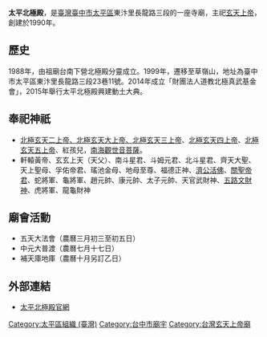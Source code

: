 {{多個問題|
{{Orphan|time=2016-07-18T03:15:34+00:00}}
{{unreferenced|time=2016-08-04T03:07:32+00:00}}
}}
{{東亞廟宇
|cere_date=三月初三至初五（玄天上帝聖誕）
|cultural_collection=
|god=玄天上帝
|image_width=280px
|img=File:太平北極殿-玄天二上帝.jpg
|location=臺中市太平區東汴里長龍路三段23巷11號。
}}

'''太平北極殿'''，是[[臺灣|臺灣]][[臺中市|臺中市]][[太平區_(臺中市)|太平區]]東汴里長龍路三段的一座寺廟，主祀[[玄天上帝|玄天上帝]]，創建於1990年。

== 歷史 ==
1988年，由祖廟台南下營北極殿分靈成立。1999年，遷移至草嶺山，地址為臺中市太平區東汴里長龍路三段23巷11號。2014年成立「財團法人道教北極真武基金會」，2015年舉行太平北極殿興建動土大典。

== 奉祀神祇 ==
*[[北極玄天上帝|北極玄天二上帝、北極玄天大上帝、北極玄天三上帝]]、[[北極玄天上帝|北極玄天四上帝]]、[[北極玄天上帝|北極玄天五上帝]]、紅孩兒，[[南无观世音菩萨|南海觀世音菩薩]]。
*軒轅黃帝、玄玄上天（天父）、南斗星君、斗姆元君、北斗星君、齊天大聖、天上聖母、孚佑帝君、瑤池金母、地母至尊、福德正神、[[济公|濟公活佛]]、[[關聖帝君|關聖帝君]]、蛇將軍、龜將軍、趙元帥、康元帥、太子元帥、天官武財神、[[五路財神|五路文財神]]、虎將軍、龍龜財神

== 廟會活動 ==
*五天大法會（農曆三月初三至初五日）
*中元大普渡（農曆七月十七日）
*補天庫地庫（農曆十月另訂乙日）

== 外部連結 ==
*[http://www.太平北極殿.tw 太平北極殿官網]{{Wayback|url=http://www.xn--djr34l81ed8mzxc.tw/ |date=20200206204102 }}

[[Category:太平區組織_(臺灣)|Category:太平區組織 (臺灣)]]
[[Category:台中市廟宇|Category:台中市廟宇]]
[[Category:台灣玄天上帝廟|Category:台灣玄天上帝廟]]